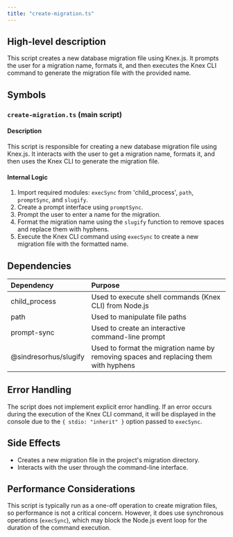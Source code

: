 ```yaml
---
title: "create-migration.ts"
---
```


## High-level description
This script creates a new database migration file using Knex.js. It prompts the user for a migration name, formats it, and then executes the Knex CLI command to generate the migration file with the provided name.

## Symbols

### `create-migration.ts` (main script)
#### Description
This script is responsible for creating a new database migration file using Knex.js. It interacts with the user to get a migration name, formats it, and then uses the Knex CLI to generate the migration file.

#### Internal Logic
1. Import required modules: `execSync` from 'child_process', `path`, `promptSync`, and `slugify`.
2. Create a prompt interface using `promptSync`.
3. Prompt the user to enter a name for the migration.
4. Format the migration name using the `slugify` function to remove spaces and replace them with hyphens.
5. Execute the Knex CLI command using `execSync` to create a new migration file with the formatted name.

## Dependencies
| Dependency | Purpose |
|:-----------|:--------|
| child_process | Used to execute shell commands (Knex CLI) from Node.js |
| path | Used to manipulate file paths |
| prompt-sync | Used to create an interactive command-line prompt |
| @sindresorhus/slugify | Used to format the migration name by removing spaces and replacing them with hyphens |

## Error Handling
The script does not implement explicit error handling. If an error occurs during the execution of the Knex CLI command, it will be displayed in the console due to the `{ stdio: "inherit" }` option passed to `execSync`.

## Side Effects
- Creates a new migration file in the project's migration directory.
- Interacts with the user through the command-line interface.

## Performance Considerations
This script is typically run as a one-off operation to create migration files, so performance is not a critical concern. However, it does use synchronous operations (`execSync`), which may block the Node.js event loop for the duration of the command execution.